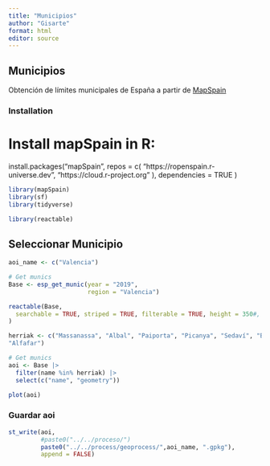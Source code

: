 ```yaml
---
title: "Municipios"
author: "Gisarte"
format: html
editor: source
---
```


## Municipios

Obtención de límites municipales de España a partir de [MapSpain](https://ropenspain.github.io/mapSpain/)

### Installation


# Install mapSpain in R:
install.packages("mapSpain",
  repos = c(
    "https://ropenspain.r-universe.dev",
    "https://cloud.r-project.org"
  ),
  dependencies = TRUE
)


```r
library(mapSpain)
library(sf)
library(tidyverse)

library(reactable)
```

## Seleccionar Municipio


```r
aoi_name <- c("Valencia")
```

```r
# Get munics
Base <- esp_get_munic(year = "2019", 
                      region = "Valencia")
```

```r
reactable(Base,
  searchable = TRUE, striped = TRUE, filterable = TRUE, height = 350#,   elementId = "munis-galicia"
)
```

```r
herriak <- c("Massanassa", "Albal", "Paiporta", "Picanya", "Sedaví", "Benetússer", "Beniparrell", "Catarroja","Silla",
"Alfafar")
```


```r
# Get munics
aoi <- Base |> 
  filter(name %in% herriak) |> 
  select(c("name", "geometry"))
```

```r
plot(aoi)

```



### Guardar aoi

```r
st_write(aoi,
         #paste0("../../proceso/")
         paste0("../../process/geoprocess/",aoi_name, ".gpkg"),
         append = FALSE)

```

